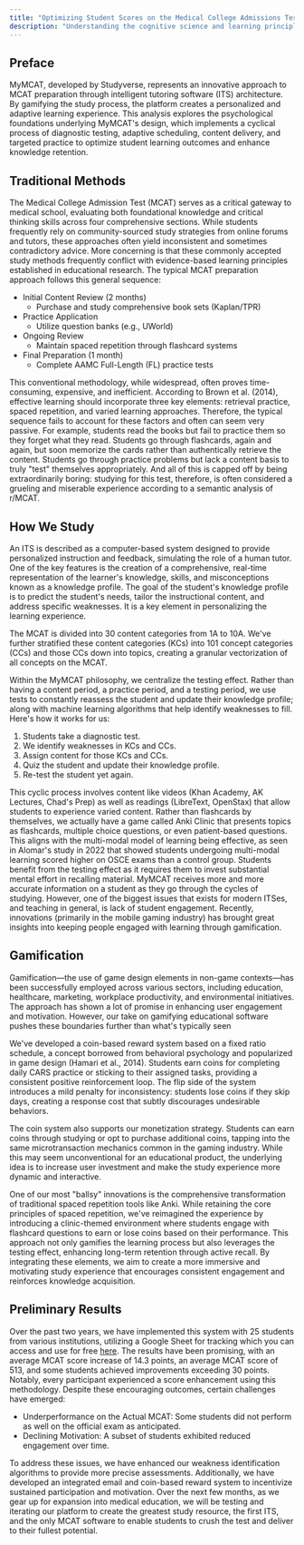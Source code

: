 ```yaml
---
title: "Optimizing Student Scores on the Medical College Admissions Test"
description: "Understanding the cognitive science and learning principles that power MyMCAT"
---
```


## Preface

MyMCAT, developed by Studyverse, represents an innovative approach to MCAT preparation through intelligent tutoring software (ITS) architecture. By gamifying the study process, the platform creates a personalized and adaptive learning experience. This analysis explores the psychological foundations underlying MyMCAT's design, which implements a cyclical process of diagnostic testing, adaptive scheduling, content delivery, and targeted practice to optimize student learning outcomes and enhance knowledge retention.

## Traditional Methods

The Medical College Admission Test (MCAT) serves as a critical gateway to medical school, evaluating both foundational knowledge and critical thinking skills across four comprehensive sections. While students frequently rely on community-sourced study strategies from online forums and tutors, these approaches often yield inconsistent and sometimes contradictory advice. More concerning is that these commonly accepted study methods frequently conflict with evidence-based learning principles established in educational research. The typical MCAT preparation approach follows this general sequence:

- Initial Content Review (2 months)
  - Purchase and study comprehensive book sets (Kaplan/TPR)
- Practice Application
  - Utilize question banks (e.g., UWorld)
- Ongoing Review
  - Maintain spaced repetition through flashcard systems
- Final Preparation (1 month)
  - Complete AAMC Full-Length (FL) practice tests

This conventional methodology, while widespread, often proves time-consuming, expensive, and inefficient. According to Brown et al. (2014), effective learning should incorporate three key elements: retrieval practice, spaced repetition, and varied learning approaches. Therefore, the typical sequence fails to account for these factors and often can seem very passive. For example, students read the books but fail to practice them so they forget what they read. Students go through flashcards, again and again, but soon memorize the cards rather than authentically retrieve the content. Students go through practice problems but lack a content basis to truly "test" themselves appropriately. And all of this is capped off by being extraordinarily boring: studying for this test, therefore, is often considered a grueling and miserable experience according to a semantic analysis of r/MCAT. 

## How We Study

An ITS is described as a computer-based system designed to provide personalized instruction and feedback, simulating the role of a human tutor. One of the key features is the creation of a comprehensive, real-time representation of the learner's knowledge, skills, and misconceptions known as a knowledge profile. The goal of the student's knowledge profile is to predict the student's needs, tailor the instructional content, and address specific weaknesses. It is a key element in personalizing the learning experience.

The MCAT is divided into 30 content categories from 1A to 10A. We've further stratified these content categories (KCs) into 101 concept categories (CCs) and those CCs down into topics, creating a granular vectorization of all concepts on the MCAT.

Within the MyMCAT philosophy, we centralize the testing effect. Rather than having a content period, a practice period, and a testing period, we use tests to constantly reassess the student and update their knowledge profile; along with machine learning algorithms that help identify weaknesses to fill. Here's how it works for us:

1. Students take a diagnostic test.
2. We identify weaknesses in KCs and CCs.
3. Assign content for those KCs and CCs.
4. Quiz the student and update their knowledge profile.
5. Re-test the student yet again.

This cyclic process involves content like videos (Khan Academy, AK Lectures, Chad's Prep) as well as readings (LibreText, OpenStax) that allow students to experience varied content. Rather than flashcards by themselves, we actually have a game called Anki Clinic that presents topics as flashcards, multiple choice questions, or even patient-based questions. This aligns with the multi-modal model of learning being effective, as seen in Alomar's study in 2022 that showed students undergoing multi-modal learning scored higher on OSCE exams than a control group. Students benefit from the testing effect as it requires them to invest substantial mental effort in recalling material. MyMCAT receives more and more accurate information on a student as they go through the cycles of studying. However, one of the biggest issues that exists for modern ITSes, and teaching in general, is lack of student engagement. Recently, innovations (primarily in the mobile gaming industry) has brought great insights into keeping people engaged with learning through gamification.

## Gamification

Gamification—the use of game design elements in non-game contexts—has been successfully employed across various sectors, including education, healthcare, marketing, workplace productivity, and environmental initiatives. The approach has shown a lot of promise in enhancing user engagement and motivation. However, our take on gamifying educational software pushes these boundaries further than what's typically seen

We've developed a coin-based reward system based on a fixed ratio schedule, a concept borrowed from behavioral psychology and popularized in game design (Hamari et al., 2014). Students earn coins for completing daily CARS practice or sticking to their assigned tasks, providing a consistent positive reinforcement loop. The flip side of the system introduces a mild penalty for inconsistency: students lose coins if they skip days, creating a response cost that subtly discourages undesirable behaviors.

The coin system also supports our monetization strategy. Students can earn coins through studying or opt to purchase additional coins, tapping into the same microtransaction mechanics common in the gaming industry. While this may seem unconventional for an educational product, the underlying idea is to increase user investment and make the study experience more dynamic and interactive.

One of our most "ballsy" innovations is the comprehensive transformation of traditional spaced repetition tools like Anki. While retaining the core principles of spaced repetition, we've reimagined the experience by introducing a clinic-themed environment where students engage with flashcard questions to earn or lose coins based on their performance. This approach not only gamifies the learning process but also leverages the testing effect, enhancing long-term retention through active recall. By integrating these elements, we aim to create a more immersive and motivating study experience that encourages consistent engagement and reinforces knowledge acquisition.

## Preliminary Results
Over the past two years, we have implemented this system with 25 students from various institutions, utilizing a Google Sheet for tracking which you can access and use for free [here](https://docs.google.com/spreadsheets/d/1UT2BEbeON-6henio23oLeKXvMGfQPvrjPIISPRtm6zc/edit?gid=1459696965#gid=1459696965). The results have been promising, with an average MCAT score increase of 14.3 points, an average MCAT score of 513, and some students achieved improvements exceeding 30 points. Notably, every participant experienced a score enhancement using this methodology.
Despite these encouraging outcomes, certain challenges have emerged:
- Underperformance on the Actual MCAT: Some students did not perform as well on the official exam as anticipated.
- Declining Motivation: A subset of students exhibited reduced engagement over time.

To address these issues, we have enhanced our weakness identification algorithms to provide more precise assessments. Additionally, we have developed an integrated email and coin-based reward system to incentivize sustained participation and motivation.
Over the next few months, as we gear up for expansion into medical education, we will be testing and iterating our platform to create the greatest study resource, the first ITS, and the only MCAT software to enable students to crush the test and deliver to their fullest potential.
